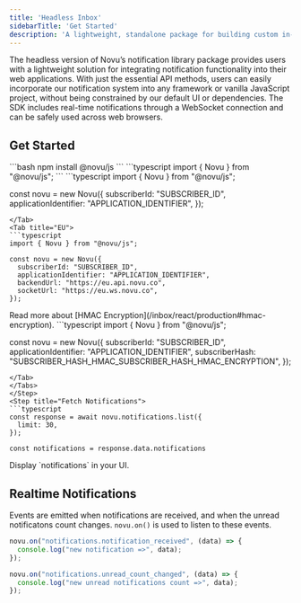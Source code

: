 ```yaml
---
title: 'Headless Inbox'
sidebarTitle: 'Get Started'
description: 'A lightweight, standalone package for building custom in-app notification interfaces with Novu, providing essential functionalities and flexibility.'
---
```


The headless version of Novu’s notification library package provides users with a lightweight solution for integrating notification functionality into their web applications. With just the essential API methods, users can easily incorporate our notification system into any framework or vanilla JavaScript project, without being constrained by our default UI or dependencies. The SDK includes real-time notifications through a WebSocket connection and can be safely used across web browsers.

## Get Started

<Steps>
<Step title="Installation">
```bash
npm install @novu/js
```
</Step>
<Step title="Import Package">
```typescript
import { Novu } from "@novu/js";
```
</Step>
<Step title="Initialize Session">
<Tabs>
<Tab title="US" >
```typescript
import { Novu } from "@novu/js";

const novu = new Novu({
  subscriberId: "SUBSCRIBER_ID",
  applicationIdentifier: "APPLICATION_IDENTIFIER",
});
```
</Tab>
<Tab title="EU">
```typescript
import { Novu } from "@novu/js";

const novu = new Novu({
  subscriberId: "SUBSCRIBER_ID",
  applicationIdentifier: "APPLICATION_IDENTIFIER",
  backendUrl: "https://eu.api.novu.co",
  socketUrl: "https://eu.ws.novu.co",
});
```
</Tab>
<Tab title="HMAC Encryption">
Read more about [HMAC Encryption](/inbox/react/production#hmac-encryption).
```typescript
import { Novu } from "@novu/js";

const novu = new Novu({
  subscriberId: "SUBSCRIBER_ID",
  applicationIdentifier: "APPLICATION_IDENTIFIER",
  subscriberHash: "SUBSCRIBER_HASH_HMAC_SUBSCRIBER_HASH_HMAC_ENCRYPTION",
});
```
</Tab>
</Tabs>
</Step>
<Step title="Fetch Notifications">
```typescript
const response = await novu.notifications.list({
  limit: 30,
});

const notifications = response.data.notifications
```
</Step>
<Step>
Display `notifications` in your UI.
</Step>
</Steps>

## Realtime Notifications
Events are emitted when notifications are received, and when the unread notificatons count changes. `novu.on()` is used to listen to these events.
```typescript
novu.on("notifications.notification_received", (data) => {
  console.log("new notification =>", data);
});

novu.on("notifications.unread_count_changed", (data) => {
  console.log("new unread notifications count =>", data);
});
```